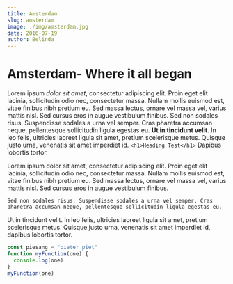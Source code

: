 ```yaml
---
title: Amsterdam
slug: amsterdam
image: ./img/amsterdam.jpg
date: 2016-07-19
author: Belinda
---
```



# Amsterdam- Where it all began

Lorem ipsum _dolor sit amet_, consectetur adipiscing elit. Proin eget elit lacinia, sollicitudin odio nec, consectetur massa. Nullam mollis euismod est, vitae finibus nibh pretium eu. Sed massa lectus, ornare vel massa vel, varius mattis nisl. Sed cursus eros in augue vestibulum finibus. Sed non sodales risus. Suspendisse sodales a urna vel semper. Cras pharetra accumsan neque, pellentesque sollicitudin ligula egestas eu. **Ut in tincidunt velit**. In leo felis, ultricies laoreet ligula sit amet, pretium scelerisque metus. Quisque justo urna, venenatis sit amet imperdiet id.
`<h1>Heading Test</h1>`
Dapibus lobortis tortor.

Lorem ipsum dolor sit amet, consectetur adipiscing elit. Proin eget elit lacinia, sollicitudin odio nec, consectetur massa. Nullam mollis euismod est, vitae finibus nibh pretium eu. Sed massa lectus, ornare vel massa vel, varius mattis nisl. Sed cursus eros in augue vestibulum finibus.

`Sed non sodales risus. Suspendisse sodales a urna vel semper. Cras pharetra accumsan neque, pellentesque sollicitudin ligula egestas eu.`

Ut in tincidunt velit. In leo felis, ultricies laoreet ligula sit amet, pretium scelerisque metus. Quisque justo urna, venenatis sit amet imperdiet id, dapibus lobortis tortor.

<Counter />

<div className="test">

```javascript
const piesang = "pieter piet"
function myFunction(one) {
  console.log(one)
}
myFunction(one)
```

</div>
